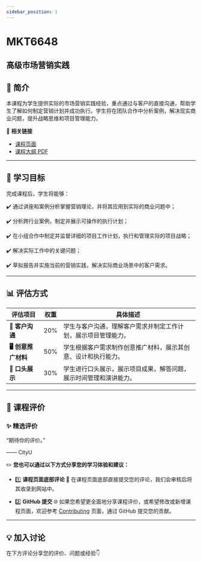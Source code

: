 ```yaml
---
sidebar_position: 1
---
```


# MKT6648
## 高级市场营销实践

## **📘 简介**
本课程为学生提供实际的市场营销实践经验，重点通过与客户的直接沟通，帮助学生了解如何制定营销计划并成功执行。学生将在团队合作中分析案例，解决现实商业问题，提升战略思维和项目管理能力。

🔗 **相关链接**
- [课程页面](https://www.cityu.edu.hk/catalogue/pg/202526/course/MKT6648.htm)
- [课程大纲 PDF](https://www.cityu.edu.hk/catalogue/pg/202526/course/MKT6648.pdf)

---

## **🎯 学习目标**

完成课程后，学生将能够：

✔️ 通过讲座和案例分析掌握营销理论，并将其应用到实际的商业问题中；

✔️ 分析跨行业案例，制定并展示可操作的执行计划；

✔️ 在小组合作中制定并监督详细的项目工作计划，执行和管理实际的项目战略；

✔️ 解决实际工作中的关键问题；

✔️ 草拟报告并实施当前的营销实践，解决实际商业场景中的客户需求。

---

## **📊 评估方式**

| **评估项目**          | **权重** | **具体描述**                                                                                       |
|----------------------|---------|---------------------------------------------------------------------------------------------------|
| **📝 客户沟通**       | 20%     | 学生与客户沟通，理解客户需求并制定工作计划，展示项目管理能力。                                 |
| **🖥️ 创意推广材料**   | 50%     | 学生根据客户需求制作创意推广材料，展示其创意、设计和执行能力。                                 |
| **📄 口头展示**       | 30%     | 学生进行口头展示，展示项目成果，解答问题，展示时间管理和演讲能力。                             |

---

## **💬 课程评价**

### ✨ **精选评价**
<div className={commentStyles.commentBox}>
    <p className={commentStyles.commentText}>
        “期待你的评价。”
    </p>
    <p className={commentStyles.commentAuthor}>—— CityU</p>
</div>

✏️ **您也可以通过以下方式分享您的学习体验和建议：**

- 1️⃣ **课程页面底部评论**
💬 在课程页面底部直接提交您的评论，我们会审核后将其收录到网站中。

- 2️⃣ **GitHub 提交**
🌐 如果您希望更全面地分享课程评价，或希望修改或新增课程页面，欢迎参考 [Contributing](/contributing) 页面，通过 GitHub 提交您的贡献。

---

## **💡 加入讨论**

在下方评论分享您的评价、问题或经验👇
<Utterances />